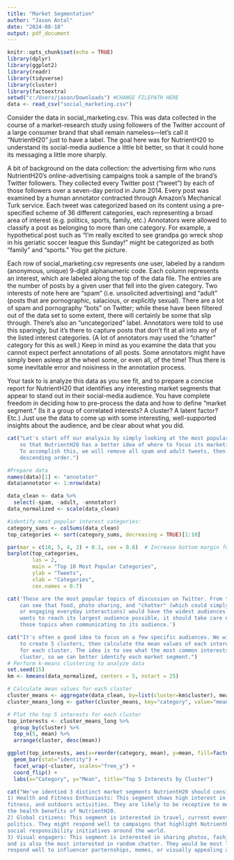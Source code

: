 ---
title: "Market Segmentation"
author: "Jason Antal"
date: "2024-08-18"
output: pdf_document
---

```{r setup, include=FALSE}
knitr::opts_chunk$set(echo = TRUE)
library(dplyr)
library(ggplot2)
library(readr)
library(tidyverse)
library(cluster)
library(factoextra)
setwd("c:/Users/jason/Downloads") #CHANGE FILEPATH HERE
data <- read_csv("social_marketing.csv")
```

Consider the data in social_marketing.csv. This was data collected in the course of a market-research study using followers of the Twitter account of a large consumer brand that shall remain nameless---let's call it "NutrientH20" just to have a label. The goal here was for NutrientH20 to understand its social-media audience a little bit better, so that it could hone its messaging a little more sharply.

A bit of background on the data collection: the advertising firm who runs NutrientH20's online-advertising campaigns took a sample of the brand's Twitter followers. They collected every Twitter post ("tweet") by each of those followers over a seven-day period in June 2014. Every post was examined by a human annotator contracted through Amazon's Mechanical Turk service. Each tweet was categorized based on its content using a pre-specified scheme of 36 different categories, each representing a broad area of interest (e.g. politics, sports, family, etc.) Annotators were allowed to classify a post as belonging to more than one category. For example, a hypothetical post such as "I'm really excited to see grandpa go wreck shop in his geriatic soccer league this Sunday!" might be categorized as both "family" and "sports." You get the picture.

Each row of social_marketing.csv represents one user, labeled by a random (anonymous, unique) 9-digit alphanumeric code. Each column represents an interest, which are labeled along the top of the data file. The entries are the number of posts by a given user that fell into the given category. Two interests of note here are "spam" (i.e. unsolicited advertising) and "adult" (posts that are pornographic, salacious, or explicitly sexual). There are a lot of spam and pornography "bots" on Twitter; while these have been filtered out of the data set to some extent, there will certainly be some that slip through. There's also an "uncategorized" label. Annotators were told to use this sparingly, but it's there to capture posts that don't fit at all into any of the listed interest categories. (A lot of annotators may used the "chatter" category for this as well.) Keep in mind as you examine the data that you cannot expect perfect annotations of all posts. Some annotators might have simply been asleep at the wheel some, or even all, of the time! Thus there is some inevitable error and noisiness in the annotation process.

Your task to is analyze this data as you see fit, and to prepare a concise report for NutrientH20 that identifies any interesting market segments that appear to stand out in their social-media audience. You have complete freedom in deciding how to pre-process the data and how to define "market segment." (Is it a group of correlated interests? A cluster? A latent factor? Etc.) Just use the data to come up with some interesting, well-supported insights about the audience, and be clear about what you did.

```{r }
cat("Let's start off our analysis by simply looking at the most popular topics,
    so that NutrientH20 has a better idea of where to focus its marketing efforts.
    To accomplish this, we will remove all spam and adult tweets, then sort in
    descending order.")

#Prepare data
names(data)[1] <- "annotator"
data$annotator <- 1:nrow(data)

data_clean <- data %>% 
  select(-spam, -adult, -annotator)
data_normalized <- scale(data_clean)

#identify most popular interest categories:
category_sums <- colSums(data_clean)
top_categories <- sort(category_sums, decreasing = TRUE)[1:10]

par(mar = c(10, 5, 4, 2) + 0.1, cex = 0.8)  # Increase bottom margin for labels
barplot(top_categories, 
        las = 2, 
        main = "Top 10 Most Popular Categories",
        ylab = "Tweets",
        xlab = "Categories", 
        cex.names = 0.7)

cat('These are the most popular topics of discussion on Twitter. From this, we 
    can see that food, photo sharing, and "chatter" (which could simply mean funny 
    or engaging everyday interactions) would have the widest audiences. If NutrientH20
    wants to reach its largest audience possible, it should take care not to neglect
    those topics when communicating to its audience.')

cat("It's often a good idea to focus on a few specific audiences. We will use k-means
    to create 5 clusters, then calculate the mean values of each interest category 
    for each cluster. The idea is to see what the most common interests are per
    cluster, so we can better identify each market segment.")
# Perform k-means clustering to analyze data
set.seed(15)
km <- kmeans(data_normalized, centers = 5, nstart = 25)

# Calculate mean values for each cluster
cluster_means <- aggregate(data_clean, by=list(cluster=km$cluster), mean)
cluster_means_long <- gather(cluster_means, key="category", value="mean", -cluster)

# Plot the top 5 interests for each cluster
top_interests <- cluster_means_long %>%
  group_by(cluster) %>%
  top_n(5, mean) %>%
  arrange(cluster, desc(mean))

ggplot(top_interests, aes(x=reorder(category, mean), y=mean, fill=factor(cluster))) +
  geom_bar(stat="identity") +
  facet_wrap(~cluster, scales="free_y") +
  coord_flip() +
  labs(x="Category", y="Mean", title="Top 5 Interests by Cluster")

cat("We've identied 3 distinct market segments NutrientH20 should consider targeting:
1) Health and Fitness Enthusiasts: This segment shows high interest in nutrition, 
fitness, and outdoors activities. They are likely to be receptive to messages about 
the health benefits of NutrientH20.
2) Global citizens: This segment is interested in travel, current events, and
politics. They might respond well to campaigns that highlight NutrientH20's 
social responsibility initiatives around the world.
3) Visual engagers: This segment is interested in sharing photos, fashion,
and is also the most interested in random chatter. They would be most likely to 
respond well to influencer parternships, memes, or visually appealing ad campaigns.")

```


